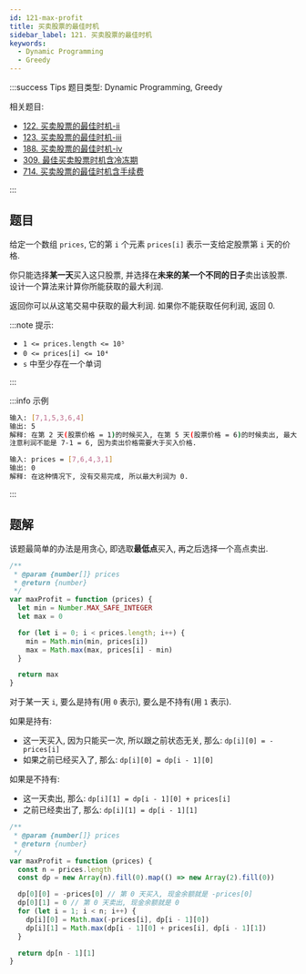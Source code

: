 ```yaml
---
id: 121-max-profit
title: 买卖股票的最佳时机
sidebar_label: 121. 买卖股票的最佳时机
keywords:
  - Dynamic Programming
  - Greedy
---
```


:::success Tips
题目类型: Dynamic Programming, Greedy

相关题目:

- [122. 买卖股票的最佳时机-ii](/leetcode/medium/122-max-profit)
- [123. 买卖股票的最佳时机-iii](/leetcode/hard/123-max-profit)
- [188. 买卖股票的最佳时机-iv](/leetcode/hard/188-max-profit)
- [309. 最佳买卖股票时机含冷冻期](/leetcode/medium/309-max-profit)
- [714. 买卖股票的最佳时机含手续费](/leetcode/medium/714-max-profit)

:::

## 题目

给定一个数组 `prices`, 它的第 `i` 个元素 `prices[i]` 表示一支给定股票第 `i` 天的价格.

你只能选择**某一天**买入这只股票, 并选择在**未来的某一个不同的日子**卖出该股票. 设计一个算法来计算你所能获取的最大利润.

返回你可以从这笔交易中获取的最大利润. 如果你不能获取任何利润, 返回 0.

:::note 提示:

- `1 <= prices.length <= 10⁵`
- `0 <= prices[i] <= 10⁴`
- `s` 中至少存在一个单词

:::

:::info 示例

```bash
输入: [7,1,5,3,6,4]
输出: 5
解释: 在第 2 天(股票价格 = 1)的时候买入, 在第 5 天(股票价格 = 6)的时候卖出, 最大利润 = 5.
注意利润不能是 7-1 = 6, 因为卖出价格需要大于买入价格.
```

```bash
输入: prices = [7,6,4,3,1]
输出: 0
解释: 在这种情况下, 没有交易完成, 所以最大利润为 0.
```

:::

## 题解


<Tabs>
  <TabItem value="JavaScript - 贪心" label="JavaScript - 贪心" default>

该题最简单的办法是用贪心, 即选取**最低点**买入, 再之后选择一个高点卖出.

```ts
/**
 * @param {number[]} prices
 * @return {number}
 */
var maxProfit = function (prices) {
  let min = Number.MAX_SAFE_INTEGER
  let max = 0

  for (let i = 0; i < prices.length; i++) {
    min = Math.min(min, prices[i])
    max = Math.max(max, prices[i] - min)
  }

  return max
}
```

</TabItem>
<TabItem value="JavaScript - 动态规划" label="JavaScript - 动态规划">

对于某一天 `i`, 要么是持有(用 `0` 表示), 要么是不持有(用 `1` 表示).

如果是持有:

- 这一天买入, 因为只能买一次, 所以跟之前状态无关, 那么: `dp[i][0] = -prices[i]`
- 如果之前已经买入了, 那么: `dp[i][0] = dp[i - 1][0]`

如果是不持有:

- 这一天卖出, 那么: `dp[i][1] = dp[i - 1][0] + prices[i]`
- 之前已经卖出了, 那么: `dp[i][1] = dp[i - 1][1]`

```ts
/**
 * @param {number[]} prices
 * @return {number}
 */
var maxProfit = function (prices) {
  const n = prices.length
  const dp = new Array(n).fill(0).map(() => new Array(2).fill(0))

  dp[0][0] = -prices[0] // 第 0 天买入, 现金余额就是 -prices[0]
  dp[0][1] = 0 // 第 0 天卖出, 现金余额就是 0
  for (let i = 1; i < n; i++) {
    dp[i][0] = Math.max(-prices[i], dp[i - 1][0])
    dp[i][1] = Math.max(dp[i - 1][0] + prices[i], dp[i - 1][1])
  }

  return dp[n - 1][1]
}
```

</TabItem>
</Tabs>
